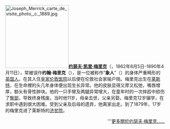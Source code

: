 [[File:Joseph_Merrick_carte_de_visite_photo,_c._1889.jpg|200px]]'''[[约瑟夫·梅里克|约瑟夫·凯里·梅里克]]'''（{{lang-en|Joseph Carey Merrick}}，1862年8月5日-1890年4月11日），常被误作'''约翰·梅里克'''（{{lang|en|John Merrick}}），是一位被称作“'''象人'''”（{{lang|en|Elephant Man}}）的身体严重畸形的[[英国人|英国人]]。在其入住[[皇家伦敦医院|皇家伦敦医院]]以后便在伦敦社会家喻户晓。梅里克出生在[[莱斯特|莱斯特]]，在生命裡的头几年身体便出现生长异常。他的皮肤显得又厚又松弛，嘴唇增厚，额头有骨性肿块。他的一只手臂及两腿异常增大，在童年时的一次摔跤中损伤了[[臀部|臀部]]，导致终身残废。当时他11岁，母亲去世，父亲另娶。梅里克12岁辍学，在求职中遇到很大困难。受到父亲及后母的遗弃，他离家出走。到了1879年，17岁的梅里克进了莱斯特的[[济贫院|济贫院]]。 
<div style="text-align: right;">'''[[约瑟夫·梅里克|更多關於约瑟夫·梅里克……]]</div>